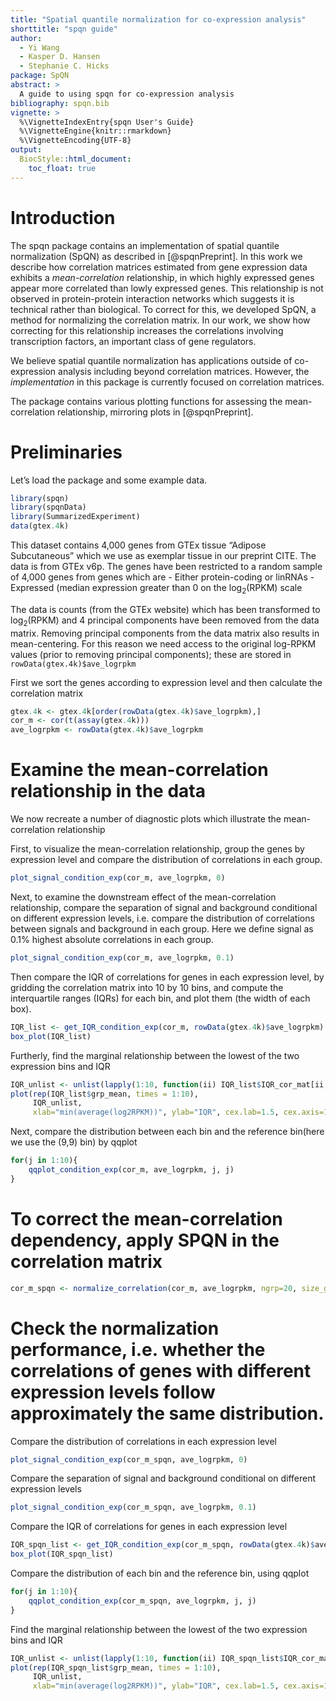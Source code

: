 ```yaml
---
title: "Spatial quantile normalization for co-expression analysis"
shorttitle: "spqn guide"
author:
  - Yi Wang
  - Kasper D. Hansen
  - Stephanie C. Hicks
package: SpQN
abstract: >
  A guide to using spqn for co-expression analysis
bibliography: spqn.bib
vignette: >
  %\VignetteIndexEntry{spqn User's Guide}
  %\VignetteEngine{knitr::rmarkdown}
  %\VignetteEncoding{UTF-8}  
output:
  BiocStyle::html_document:
    toc_float: true
---
```


# Introduction

The spqn package contains an implementation of spatial quantile normalization (SpQN) as described in [@spqnPreprint]. In this work we describe how correlation matrices estimated from gene expression data exhibits a _mean-correlation_ relationship, in which highly expressed genes appear more correlated than lowly expressed genes. This relationship is not observed in protein-protein interaction networks which suggests it is technical rather than biological. To correct for this, we developed SpQN, a method for normalizing the correlation matrix. In our work, we show how correcting for this relationship increases the correlations involving transcription factors, an important class of gene regulators.

We believe spatial quantile normalization has applications outside of co-expression analysis including beyond correlation matrices. However, the _implementation_ in this package is currently focused on correlation matrices.

The package contains various plotting functions for assessing the mean-correlation relationship, mirroring plots in [@spqnPreprint].


# Preliminaries

Let's load the package and some example data.

```r
library(spqn)
library(spqnData)
library(SummarizedExperiment)
data(gtex.4k)
```

This dataset contains 4,000 genes from GTEx tissue "Adipose Subcutaneous" which we use as exemplar tissue in our preprint CITE. The data is from GTEx v6p. The genes have been restricted to a random sample of 4,000 genes from genes which are
- Either protein-coding or linRNAs
- Expressed (median expression greater than 0 on the $\log_2(\text{RPKM})$ scale

The data is counts (from the GTEx website) which has been transformed to $\log_2(\text{RPKM})$ and 4 principal components have been removed from the data matrix. Removing principal components from the data matrix also results in mean-centering. For this reason we need access to the original log-RPKM values (prior to removing principal components); these are stored in `rowData(gtex.4k)$ave_logrpkm`

First we sort the genes according to expression level and then calculate the correlation matrix
```r
gtex.4k <- gtex.4k[order(rowData(gtex.4k)$ave_logrpkm),]
cor_m <- cor(t(assay(gtex.4k)))
ave_logrpkm <- rowData(gtex.4k)$ave_logrpkm
```

# Examine the mean-correlation relationship in the data

We now recreate a number of diagnostic plots which illustrate the mean-correlation relationship

First, to visualize the mean-correlation relationship, group the genes by expression level and compare the distribution of correlations in each group.
```r
plot_signal_condition_exp(cor_m, ave_logrpkm, 0)
```

Next, to examine the downstream effect of the mean-correlation relationship, compare the separation of signal and background conditional on different expression levels, i.e. compare the distribution of correlations between signals and background in each group. Here we define signal as 0.1% highest absolute correlations in each group.  
```r
plot_signal_condition_exp(cor_m, ave_logrpkm, 0.1)
```

Then compare the IQR of correlations for genes in each expression level, by gridding the correlation matrix into 10 by 10 bins, and compute the interquartile ranges (IQRs) for each bin, and plot them (the width of each box).
```r
IQR_list <- get_IQR_condition_exp(cor_m, rowData(gtex.4k)$ave_logrpkm)
box_plot(IQR_list)
```

Furtherly, find the marginal relationship between the lowest of the two expression bins and IQR 
```r
IQR_unlist <- unlist(lapply(1:10, function(ii) IQR_list$IQR_cor_mat[ii, ii:10]))
plot(rep(IQR_list$grp_mean, times = 1:10),
     IQR_unlist,
     xlab="min(average(log2RPKM))", ylab="IQR", cex.lab=1.5, cex.axis=1.2, col="blue")
```

Next, compare the distribution between each bin and the reference bin(here we use the (9,9) bin) by qqplot 
```r
for(j in 1:10){
    qqplot_condition_exp(cor_m, ave_logrpkm, j, j)
}
```



# To correct the mean-correlation dependency, apply SPQN in the correlation matrix

```r
cor_m_spqn <- normalize_correlation(cor_m, ave_logrpkm, ngrp=20, size_grp=300, ref_grp=18)
```

# Check the normalization performance, i.e. whether the correlations of genes with different expression levels follow approximately the same distribution.


Compare the distribution of correlations in each expression level
```r
plot_signal_condition_exp(cor_m_spqn, ave_logrpkm, 0)
```

Compare the separation of signal and background conditional on different expression levels
```r
plot_signal_condition_exp(cor_m_spqn, ave_logrpkm, 0.1)
```

Compare the IQR of correlations for genes in each expression level
```r
IQR_spqn_list <- get_IQR_condition_exp(cor_m_spqn, rowData(gtex.4k)$ave_logrpkm)
box_plot(IQR_spqn_list)
```


Compare the distribution of each bin and the reference bin, using qqplot
```r
for(j in 1:10){
    qqplot_condition_exp(cor_m_spqn, ave_logrpkm, j, j)
}
```

Find the marginal relationship between the lowest of the two expression bins and IQR 
```r
IQR_unlist <- unlist(lapply(1:10, function(ii) IQR_spqn_list$IQR_cor_mat[ii, ii:10]))
plot(rep(IQR_spqn_list$grp_mean, times = 1:10),
     IQR_unlist,
     xlab="min(average(log2RPKM))", ylab="IQR", cex.lab=1.5, cex.axis=1.2, col="blue")
```


